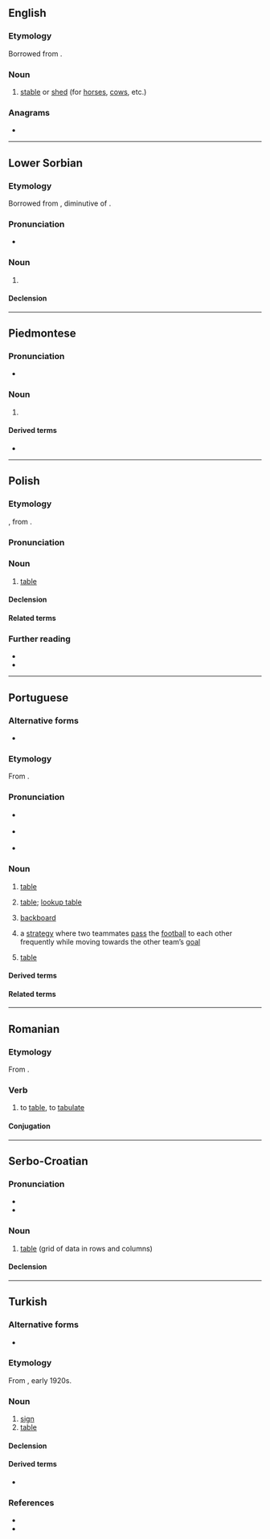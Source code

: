 ==English==

===Etymology===
Borrowed from {{bor|en|hi|तबेला}}.

===Noun===
{{en-noun}}

# {{lb|en|India}} [[stable]] or [[shed]] (for [[horse]]s, [[cow]]s, etc.)

===Anagrams===
* {{anagrams|en|a=aabelt|Labate|ablate|tablea}}

----

==Lower Sorbian==

===Etymology===
Borrowed from {{bor|dsb|la|tabella}}, diminutive of {{m|la|tabula}}.

===Pronunciation===
* {{IPA|dsb|/taˈbɛla/}}

===Noun===
{{dsb-noun|f}}

# {{l|en|table||grid of data in rows and columns}}

====Declension====
{{dsb-decl-noun-5|tabe|l}}

----

==Piedmontese==

===Pronunciation===
* {{IPA|pms|/taˈbela/}}

===Noun===
{{head|pms|noun|g=f|plural|tabele}}

# {{rfdef|pms}}

====Derived terms====
* {{l|pms|tabelon}}

----

==Polish==

===Etymology===
{{bor+|pl|de|Tabelle}}, from {{der|pl|la|tabella}}.

===Pronunciation===
{{pl-p|a=Pl-tabela.ogg}}

===Noun===
{{pl-noun|f|dim=tabelka}}

# [[table]] {{gl|grid of data in rows and columns}}

====Declension====
{{pl-decl-noun-f}}

====Related terms====
{{col3|pl|title=adjective|tabelaryczny}}
{{col3|pl|title=nouns|tablica|tafla}}

===Further reading===
* {{R:pl:WSJP}}
* {{R:pl:PWN}}

----

==Portuguese==
{{wikipedia|lang=pt}}

===Alternative forms===
* {{alt|pt|tabella||obsolete}}

===Etymology===
From {{der|pt|la|tabella||tablet}}.

===Pronunciation===
* {{a|PT}} {{IPA|pt|/tɐ.ˈβɛ.lɐ/}}
* {{a|Brazil}} {{IPA|pt|/ta.ˈbɛ.lɐ/}}
* {{hyph|pt|ta|be|la}}

===Noun===
{{pt-noun|f}}

# [[table]] {{gloss|grid of data in rows and columns}}
#: {{syn|pt|planilha}}
# {{lb|pt|databases}} [[table]]; [[lookup table]]
# {{lb|pt|basketball}} [[backboard]] {{gloss|flat vertical surface to which the basket is attached}}
# {{lb|pt|football}} a [[strategy]] where two teammates [[pass]] the [[football]] to each other frequently while moving towards the other team’s [[goal]]
# {{lb|pt|sports}} [[table]] {{gloss|a classification of teams or individuals based on their success}}

====Derived terms====
{{der3|pt
|tabela periódica
|tabela Price
|tabela verdade
|tabelinha
}}

====Related terms====
{{rel3|pt
|tabelado
|tabelamento
|tabelar
|tabelário
}}

----

==Romanian==

===Etymology===
From {{m|ro|tabelă}}.

===Verb===
{{ro-verb|tabelează|tabelat}}

# to [[table]], to [[tabulate]]

====Conjugation====
{{ro-conj-a-ez}}

----

==Serbo-Croatian==

===Pronunciation===
* {{IPA|sh|/taběla/}}
* {{hyph|sh|ta|be|la}}

===Noun===
{{sh-noun|g=f|head=tabèla}}

# [[table]] (grid of data in rows and columns)

====Declension====
{{sh-decl-noun
|tabèla|tabele
|tabele|tabélā
|tabeli|tabelama
|tabelu|tabele
|tabelo|tabele
|tabeli|tabelama
|tabelom|tabelama
}}

----

==Turkish==
{{wikipedia|lang=tr}}

===Alternative forms===
* {{alter|tr|tabelâ}}

===Etymology===
From {{der|tr|it|tabella}}, early 1920s.

===Noun===
{{tr-noun|yı|lar}}

# [[sign]] {{gloss|flat object bearing a message}}
# [[table]] {{gloss|information presented in tabular form}}

====Declension====
{{tr-infl-noun-v|a}}

====Derived terms====
* {{l|tr|tabelacı|t=sign maker}}

===References===
* {{R:tr:Nishanyan}}
* {{R:tr:NewRedhouse}}